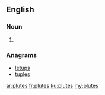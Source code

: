 {{also|plûtes}}
==English==

===Noun===
{{head|en|plural}}

# {{plural of|plute|lang=en}}

===Anagrams===
* [[letups#English|letups]]
* [[tuples#English|tuples]]

[[ar:plutes]]
[[fr:plutes]]
[[ku:plutes]]
[[my:plutes]]